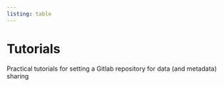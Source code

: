 ```yaml
---
listing: table
---
```



# Tutorials {.unnumbered}

Practical tutorials for setting a Gitlab repository for data (and metadata) sharing
